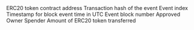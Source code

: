 <ParamField path="contract_address">
ERC20 token contract address
</ParamField>
<ParamField path="evt_tx_hash">
Transaction hash of the event
</ParamField>
<ParamField path="evt_index">
Event index
</ParamField>
<ParamField path="evt_block_time">
Timestamp for block event time in UTC
</ParamField>
<ParamField path="evt_block_number">
Event block number
</ParamField>
<ParamField path="approved">
Approved
</ParamField>
<ParamField path="owner">
Owner
</ParamField>
<ParamField path="spender">
Spender
</ParamField>
<ParamField path="value">
Amount of ERC20 token transferred
</ParamField>
